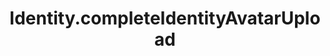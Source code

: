 ---
title: "Identity.completeIdentityAvatarUpload"
openapi: "POST /identities/avatar-upload/{upload_id}/complete"
---